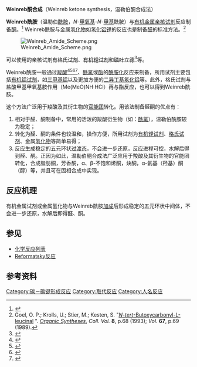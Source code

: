 '''Weinreb酮合成'''（Weinreb ketone synthesis，温勒伯酮合成法）

'''Weinreb酰胺'''（温勒伯[[酰胺|酰胺]]，''N''-[[甲氧基|甲氧基]]-''N''-[[甲基|甲基]]酰胺）与[[有机金属|有机金属]][[亲核试剂|亲核试剂]]反应制备[[酮|酮]]。<ref>{{cite journal en|title=''N''-methoxy-''N''-methylamides as effective acylating agents|author=Steven Nahm and Steven M. Weinreb|journal=[[Tetrahedron_Lett.|Tetrahedron Lett.]]|year=1981|volume=22|issue=39|pages=3815–3818|doi=10.1016/S0040-4039(01)91316-4}}</ref> Weinreb酰胺与金属[[氢化物|氢化物]]如[[氢化铝锂|氢化铝锂]]的反应也是制备[[醛|醛]]的标准方法。<ref>Goel, O. P.; Krolls, U.; Stier, M.; Kesten, S. "[http://www.orgsyn.org/orgsyn/prep.asp?prep=cv8p0068 ''N''-''tert''-Butoxycarbonyl-L-leucinal] {{Wayback|url=http://www.orgsyn.org/orgsyn/prep.asp?prep=cv8p0068 |date=20110115134648 }}". ''[[Organic_Syntheses|Organic Syntheses]]'', ''Coll. Vol.'' '''8''', p.68 (1993); ''Vol.'' '''67''', p.69 (1989).</ref>

[[Image:Weinreb_Amide_Scheme.png|center]]

可以使用的亲核试剂有[[格氏试剂|格氏试剂]]、[[有机锂试剂|有机锂试剂]]和[[磷叶立德|磷叶立德]]<ref>{{cite journal en|title=Direct Conversion of ''N''-Methoxy-''N''-methylamides (Weinreb Amides) to Ketones via a Nonclassical Wittig Reaction|author=John A. Murphy, Aurélien G. J. Commeureuc, Thomas N. Snaddon, Thomas M. McGuire, Tanweer A. Khan, Kevin Hisler, Mark L. Dewis, and Robert Carling|journal=[[Org._Lett.|Org. Lett.]]|year=2005|volume=7|issue=7|pages=1427–1429|doi=10.1021/ol050337b }}</ref>等。

Weinreb酰胺一般通过[[羧酸|羧酸]]<ref>{{cite journal en|title=An Efficient Synthesis of Optically Active α-（''t''-Butoxycarbonylamino）-aldehydes from α-Amino Acids|url=https://archive.org/details/sim_synthesis_1983-08_8/page/676|author=Fehrentz, Jean-Alain; Castro, Bertrand|journal=[[Synthesis_(journal)|Synthesis]]|year=1983|issue=8|pages=676|doi=10.1055/s-1983-30471}}</ref><ref>{{cite journal en|title=An Easy and Convenient Synthesis of Weinreb Amides and Hydroxamates|author=Lidia De Luca, Giampaolo Giacomelli, and Maurizio Taddei|journal=[[J._Org._Chem.|J. Org. Chem.]]|year=2001|volume=66|issue=7|pages=2534–2537|doi=10.1021/jo015524b}}</ref><ref>{{cite journal en|title=A Convenient Method for the Conversion of Hindered Carboxylic Acids to ''N''-Methoxy-''N''-methyl (Weinreb) Amides|author=Jacqueline C. S. Woo, Erik Fenster, and Gregory R. Dake|journal=J. Org. Chem.|year=2004|volume=69|issue=25|pages=8984–8986|doi=10.1021/jo048385h}}</ref><ref>{{cite journal en|title=A One-Flask Synthesis of Weinreb Amides from Chiral and Achiral Carboxylic Acids Using the Deoxo-Fluor Fluorinating Reagent|author=Ashok Rao Tunoori, Jonathan M. White, and Gunda I. Georg|journal=[[Org._Lett.|Org. Lett.]]|year=2000|volume=2|issue=25|pages=4091–4093|doi=10.1021/ol000318w}}</ref>、[[酰氯|酰氯]]或[[酯|酯]]的[[酰胺化|酰胺化]]反应来制备，所用试剂主要包括[[有机铝试剂|有机铝试剂]]，如[[三甲基铝|三甲基铝]]以及更加方便的[[二异丁基氢化铝|二异丁基氢化铝]]等。此外，格氏试剂与盐酸甲基甲氧基胺作用（Me(MeO)NH·HCl）再与酯反应，也可以得到Weinreb酰胺。

这个方法广泛用于羧酸及其衍生物的[[官能团|官能团]]转化。用该法制备醛酮的优点有：

#相对于醛、酮制备中，常用的活泼的羧酸衍生物（如：[[酰氯|酰氯]]），温勒伯酰胺较为稳定；
#转化为醛、酮的条件也较温和，操作方便，所用试剂为[[有机锂试剂|有机锂试剂]]、[[格氏试剂|格氏试剂]]、金属[[氢化物|氢化物]]等简单易得；
#反应生成稳定的五元环状[[过渡态|过渡态]]，不会进一步还原，反应进程可控，水解后得到醛、酮。正因为如此，温勒伯酮合成法广泛应用于羧酸及其衍生物的官能团转化，合成脂肪酮，芳香酮，α、β-不饱和烯酮，炔酮，α-氨基（羟基）酮（醇）等，并且可在固相合成中实现。

==反应机理==
有机金属试剂或金属氢化物与Weinreb酰胺[[加成|加成]]后形成稳定的五元环状中间体，不会进一步还原，水解后即得醛、酮。

==参见==
* [[化学反应列表|化学反应列表]]
* [[Reformatsky反应|Reformatsky反应]]

==参考资料==
{{reflist}}

[[Category:碳－碳键形成反应|Category:碳－碳键形成反应]]
[[Category:取代反应|Category:取代反应]]
[[Category:人名反应|Category:人名反应]]